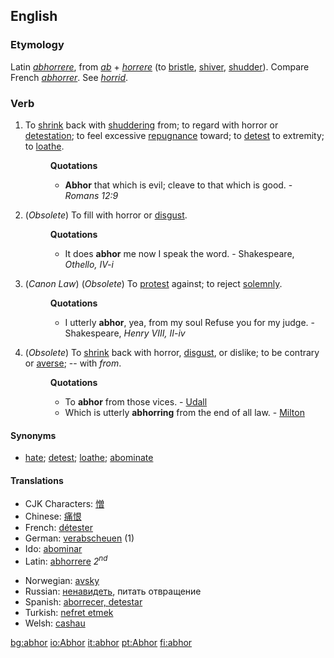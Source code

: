 ==English==
===Etymology===
Latin ''[[abhorrere]]'', from ''[[ab#Latin|ab]]'' + ''[[horrere]]'' (to [[bristle]], [[shiver]], [[shudder]]). Compare French ''[[abhorrer]]''. See ''[[horrid]]''.

===Verb===
{{en-verb|abhor|abhors|abhorred|abhorring}}

#{{transitive}} To [[shrink]] back with [[shuddering]] from; to regard with horror or [[detestation]]; to feel excessive [[repugnance]] toward; to [[detest]] to extremity; to [[loathe]].
#:'''Quotations'''
#:*'''Abhor''' that which is evil; cleave to that which is good. - ''Romans 12:9''
#{{transitive}} (''Obsolete'') To fill with horror or [[disgust]].
#:'''Quotations'''
#:*It does '''abhor''' me now I speak the word. - Shakespeare, ''Othello, IV-i''
#{{transitive}} (''Canon Law'') (''Obsolete'') To [[protest]] against; to reject [[solemnly]].
#:'''Quotations'''
#:*I utterly '''abhor''', yea, from my soul Refuse you for my judge. - Shakespeare, ''Henry VIII, II-iv''
#{{intransitive}} (''Obsolete'') To [[shrink]] back with horror, [[disgust]], or dislike; to be contrary or [[averse]]; -- with ''from''. 
#:'''Quotations'''
#:*To '''abhor''' from those vices. - [[Udall]]
#:*Which is utterly '''abhorring''' from the end of all law. - [[Milton]]

====Synonyms====
*[[hate]]; [[detest]]; [[loathe]]; [[abominate]]

====Translations====
{{top}}
*CJK Characters: [[憎]]
*Chinese: [[痛恨]]
*French: [[détester]]
*German: [[verabscheuen]] (1)
*Ido: [[abominar]]
*Latin: [[abhorrere]] ''2<sup>nd</sup>''
{{mid}}
*Norwegian: [[avsky]]
*Russian: [[ненавидеть]], питать отвращение 
*Spanish: [[aborrecer, detestar]]
*Turkish: [[nefret etmek]]
*Welsh: [[сashau]]
{{bottom}}


[[bg:abhor]]
[[io:Abhor]]
[[it:abhor]]
[[pt:Abhor]]
[[fi:abhor]]